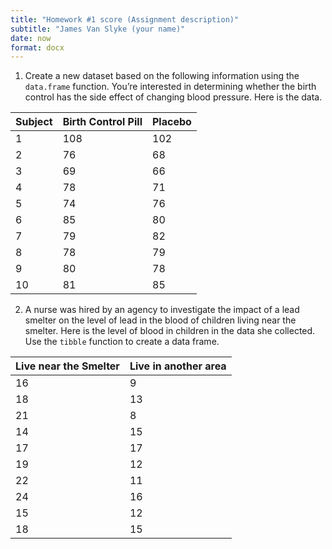 ```yaml
---
title: "Homework #1 score (Assignment description)"
subtitle: "James Van Slyke (your name)"
date: now
format: docx
---
```


1.  Create a new dataset based on the following information using the `data.frame` function. You're interested in determining whether the birth control has the side effect of changing blood pressure. Here is the data.

| Subject | Birth Control Pill | Placebo |
|:--------|:-------------------|:--------|
| 1       | 108                | 102     |
| 2       | 76                 | 68      |
| 3       | 69                 | 66      |
| 4       | 78                 | 71      |
| 5       | 74                 | 76      |
| 6       | 85                 | 80      |
| 7       | 79                 | 82      |
| 8       | 78                 | 79      |
| 9       | 80                 | 78      |
| 10      | 81                 | 85      |

2.   A nurse was hired by an agency to investigate the impact of a lead smelter on the level of lead in the blood of children living near the smelter. Here is the level of blood in children in the data she collected. Use the `tibble` function to create a data frame.

  | Live near the Smelter | Live in another area |
  |:----------------------|:---------------------|
  | 16                    | 9                    |
  | 18                    | 13                   |
  | 21                    | 8                    |
  | 14                    | 15                   |
  | 17                    | 17                   |
  | 19                    | 12                   |
  | 22                    | 11                   |
  | 24                    | 16                   |
  | 15                    | 12                   |
  | 18                    | 15                   |
